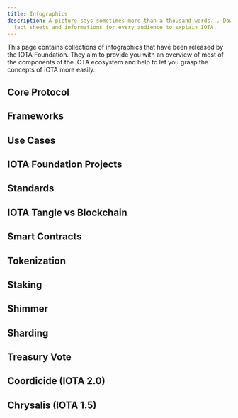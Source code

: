 ```yaml
---
title: Infographics
description: A picture says sometimes more than a thousand words... Downloadable
  fact sheets and informations for every audience to explain IOTA.
---
```



This page contains collections of infographics that have been released by the IOTA Foundation. They aim to provide you
with an overview of most of the components of the IOTA ecosystem and help to let you grasp the concepts of IOTA more easily.

## Core Protocol

<ImageSlider path='/infographics/core_protocol' />

## Frameworks

<ImageSlider path='/infographics/frameworks' />

## Use Cases

<ImageSlider path='/infographics/use_cases' />

## IOTA Foundation Projects

<ImageSlider path='/infographics/IF_projects' />

## Standards

<ImageSlider path='/infographics/standards' />

## IOTA Tangle vs Blockchain

<ImageSlider path='/infographics/blockchain-vs-tangle' />

## Smart Contracts

<ImageSlider path='/infographics/ISCP' />

## Tokenization

<ImageSlider path='/infographics/tokenization' />

## Staking

<ImageSlider path='/infographics/staking' />

## Shimmer

<ImageSlider path='/infographics/shimmer' />

## Sharding

<ImageSlider path='/infographics/sharding' />

## Treasury Vote

<ImageSlider path='/infographics/treasury_vote' />

## Coordicide (IOTA 2.0)

<ImageSlider path='/infographics/Coordicide' />

## Chrysalis (IOTA 1.5)

<ImageSlider path='/infographics/Chrysalis' />

